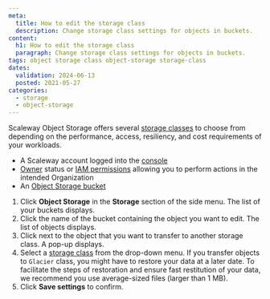 ```yaml
---
meta:
  title: How to edit the storage class
  description: Change storage class settings for objects in buckets.
content:
  h1: How to edit the storage class
  paragraph: Change storage class settings for objects in buckets.
tags: object storage class object-storage storage-class 
dates:
  validation: 2024-06-13
  posted: 2021-05-27
categories:
  - storage
  - object-storage
---
```


Scaleway Object Storage offers several [storage classes](/storage/object/concepts/#storage-class) to choose from depending on the performance, access, resiliency, and cost requirements of your workloads.

<Macro id="requirements" />

- A Scaleway account logged into the [console](https://console.scaleway.com)
- [Owner](/identity-and-access-management/iam/concepts/#owner) status or [IAM permissions](/identity-and-access-management/iam/concepts/#permission) allowing you to perform actions in the intended Organization
- An [Object Storage bucket](/storage/object/how-to/create-a-bucket/)

1. Click **Object Storage** in the **Storage** section of the side menu. The list of your buckets displays.
2. Click the name of the bucket containing the object you want to edit. The list of objects displays.
3. Click <Icon name="more" /> next to the object that you want to transfer to another storage class. A pop-up displays.
5. Select a [storage class](/storage/object/concepts/#storage-class) from the drop-down menu.
    <Message type="important">
      If you transfer objects to `Glacier` class, you might have to restore your data at a later date. To facilitate the steps of restoration and ensure fast restitution of your data, we recommend you use average-sized files (larger than 1 MB).
    </Message>
6. Click **Save settings** to confirm.
